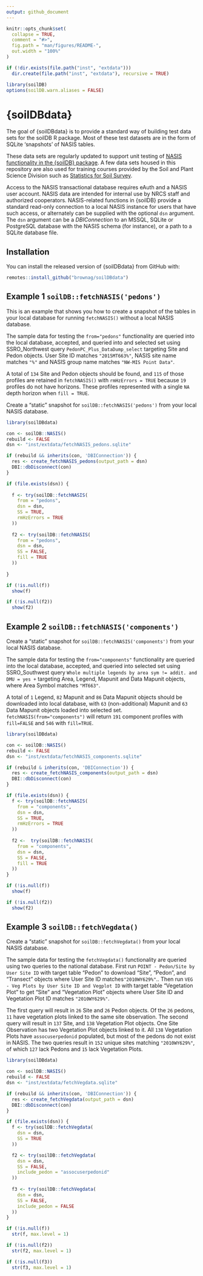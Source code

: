 ```yaml
---
output: github_document
---
```


<!-- README.md is generated from README.Rmd. -->

```r
knitr::opts_chunk$set(
  collapse = TRUE,
  comment = "#>",
  fig.path = "man/figures/README-",
  out.width = "100%"
)

if (!dir.exists(file.path("inst", "extdata")))
  dir.create(file.path("inst", "extdata"), recursive = TRUE)
```

```r
library(soilDB)
options(soilDB.warn.aliases = FALSE)
```

# {soilDBdata}

<!-- badges: start -->
<!-- badges: end -->

The goal of {soilDBdata} is to provide a standard way of building test data sets for the soilDB R package. Most of these test datasets are in the form of SQLite 'snapshots' of NASIS tables.

These data sets are regularly updated to support unit testing of [NASIS functionality in the {soilDB} package](https://github.com/ncss-tech/soilDB/blob/master/tests/testthat/test-soilDBdata.R). A few data sets housed in this repository are also used for training courses provided by the Soil and Plant Science Division such as [Statistics for Soil Survey](https://ncss-tech.github.io/stats_for_soil_survey/book/index.html).

Access to the NASIS transactional database requires eAuth and a NASIS user account. NASIS data are intended for internal use by NRCS staff and authorized cooperators. NASIS-related functions in {soilDB} provide a standard read-only connection to a local NASIS instance for users that have such access, or alternately can be supplied with the optional `dsn` argument. The `dsn` argument can be a _DBIConnection_ to an MSSQL, SQLite or PostgreSQL database with the NASIS schema (for instance), or a path to a SQLite database file. 
 
## Installation

You can install the released version of {soilDBdata} from GitHub with:

``` r
remotes::install_github("brownag/soilDBdata")
```

## Example 1 `soilDB::fetchNASIS('pedons')`

This is an example that shows you how to create a snapshot of the tables in your local database for running `fetchNASIS()` without a local NASIS database. 

The sample data for testing the `from="pedons"` functionality are queried into the local database, accepted, and queried into and selected set using SSRO_Northwest query `PedonPC_Plus_DataDump_select` targeting Site and Pedon objects. User Site ID matches `"2015MT663%"`, NASIS site name matches `"%"` and NASIS group name matches `"NW-MIS Point Data"`. 

A total of `134` Site and Pedon objects should be found, and `115` of those profiles are retained in `fetchNASIS()` with `rmHzErrors = TRUE` because `19` profiles do not have horizons. These profiles represented with a single `NA` depth horizon when `fill = TRUE`.

<!-- The following groups of tables are used by `fetchNASIS()` and related Site/Pedon-level queries in {soilDB}: -->
<!-- ```{r echo=FALSE} -->
<!-- # NASIS Table -->
<!-- knitr::kable(data.frame(soilDB::get_NASIS_table_name_by_purpose( -->
<!--   purpose = c("site", "pedon", "transect", "metadata", "lookup") -->
<!-- )), col.names = "Table") -->
<!-- ``` -->

Create a "static" snapshot for `soilDB::fetchNASIS('pedons')` from your local NASIS database.

```r
library(soilDBdata)

con <- soilDB::NASIS()
rebuild <- FALSE
dsn <- "inst/extdata/fetchNASIS_pedons.sqlite"

if (rebuild && inherits(con, 'DBIConnection')) {
  res <- create_fetchNASIS_pedons(output_path = dsn)
  DBI::dbDisconnect(con)
}

if (file.exists(dsn)) {
  
  f <- try(soilDB::fetchNASIS(
    from = "pedons",
    dsn = dsn,
    SS = TRUE,
    rmHzErrors = TRUE
  ))
  
  f2 <- try(soilDB::fetchNASIS(
    from = "pedons",
    dsn = dsn, 
    SS = FALSE, 
    fill = TRUE
  ))
  
}

if (!is.null(f))
  show(f)

if (!is.null(f2))
  show(f2)
```

## Example 2 `soilDB::fetchNASIS('components')`

Create a "static" snapshot for `soilDB::fetchNASIS('components')` from your local NASIS database.

The sample data for testing the `from="components"` functionality are queried into the local database, accepted, and queried into selected set using SSRO_Southwest query `Whole multiple legends by area sym != addit. and DMU = yes +` targeting Area, Legend, Mapunit and Data Mapunit objects, where Area Symbol matches `"MT663"`. 

A total of `1` Legend, `82` Mapunit and `86` Data Mapunit objects should be downloaded into local database, with `63` (non-additional) Mapunit and `63` Data Mapunit objects loaded into selected set. `fetchNASIS(from="components")` will return `191` component profiles with `fill=FALSE` and `546` with `fill=TRUE`.

```r
library(soilDBdata)

con <- soilDB::NASIS()
rebuild <- FALSE
dsn <- "inst/extdata/fetchNASIS_components.sqlite"

if (rebuild & inherits(con, 'DBIConnection')) {
  res <- create_fetchNASIS_components(output_path = dsn)
  DBI::dbDisconnect(con)
}

if (file.exists(dsn)) {
  f <- try(soilDB::fetchNASIS(
    from = "components",
    dsn = dsn,
    SS = TRUE,
    rmHzErrors = TRUE
  ))
  
  f2 <-  try(soilDB::fetchNASIS(
    from = "components",
    dsn = dsn,
    SS = FALSE,
    fill = TRUE
  ))
}

if (!is.null(f))
  show(f)

if (!is.null(f2))
  show(f2)
```

## Example 3 `soilDB::fetchVegdata()`

Create a "static" snapshot for `soilDB::fetchVegdata()` from your local NASIS database.

The sample data for testing the `fetchVegdata()` functionality are queried using two queries to the national database. First run `POINT - Pedon/Site by User Site ID` with target table "Pedon" to download "Site", "Pedon", and "Transect" objects where User Site ID matches`"2010WY629%"`.. Then run `VEG - Veg Plots by User Site ID and Vegplot ID` with target table "Vegetation Plot" to get "Site" and "Vegetation Plot" objects where User Site ID and Vegetation Plot ID matches `"2010WY629%"`.

The first query will result in `26` Site and `26` Pedon objects. Of the `26` pedons, `11` have vegetation plots linked to the same site observation. The second query will result in `137` Site, and `138` Vegetation Plot objects. One Site Observation has two Vegetation Plot objects linked to it. All `138` Vegetation Plots have `assocuserpedonid` populated, but most of the pedons do not exist in NASIS. 
The two queries result in `152` unique sites matching `"2010WY629%"`, of which `127` lack Pedons and `15` lack Vegetation Plots.

```r
library(soilDBdata)

con <- soilDB::NASIS()
rebuild <- FALSE
dsn <- "inst/extdata/fetchVegdata.sqlite"

if (rebuild && inherits(con, 'DBIConnection')) {
  res <- create_fetchVegdata(output_path = dsn)
  DBI::dbDisconnect(con)
}

if (file.exists(dsn)) {
  f <- try(soilDB::fetchVegdata(
    dsn = dsn, 
    SS = TRUE
  ))

  f2 <- try(soilDB::fetchVegdata(
    dsn = dsn, 
    SS = FALSE,
    include_pedon = "assocuserpedonid"
  ))
  
  f3 <- try(soilDB::fetchVegdata(
    dsn = dsn, 
    SS = FALSE,
    include_pedon = FALSE
  ))
}

if (!is.null(f))
  str(f, max.level = 1)

if (!is.null(f2))
  str(f2, max.level = 1)

if (!is.null(f3))
  str(f3, max.level = 1)
```
